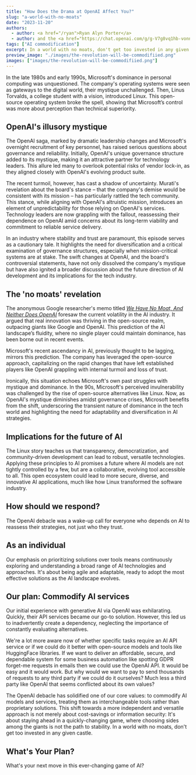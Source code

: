 ```yaml
---
title: "How Does the Drama at OpenAI Affect You?"
slug: "a-world-with-no-moats"
date: "2023-11-20"
authors:
  - author: <a href="/ryan">Ryan Alyn Porter</a>
  - author: and the <a href="https://chat.openai.com/g/g-V7g8vq1hb-vonnegut"><i>Vonnegut</i></a> GPT
tags: ["AI commodification"]
excerpt: In a world with no moats, don't get too invested in any given castle.
preview_image: "./images/the-revolution-will-be-commodifiied.png"
images: ["images/the-revolution-will-be-commodifiied.png"]
---
```



<BlogImage images={props.pageContext.frontmatter.images} index={0} className="right" alt="THE REVOLUTION WILL BE COMMODIFIED" />

In the late 1980s and early 1990s, Microsoft's dominance in personal computing was unquestioned. The company's operating systems were seen as gateways to the digital world, their mystique unchallenged. Then, Linus Torvalds, a college student with a vision, introduced Linux. This open-source operating system broke the spell, showing that Microsoft’s control was more about perception than technical superiority.

## OpenAI's illusory mystique

The OpenAI saga, marked by dramatic leadership changes and Microsoft's overnight recruitment of key personnel, has raised serious questions about governance and reliability. Initially, OpenAI's unique governance structure added to its mystique, making it an attractive partner for technology leaders. This allure led many to overlook potential risks of vendor lock-in, as they aligned closely with OpenAI's evolving product suite.

The recent turmoil, however, has cast a shadow of uncertainty. Murati's revelation about the board's stance – that the company's demise would be consistent with its mission – has particularly rattled the tech community. This stance, while aligning with OpenAI's altruistic mission, introduces an element of unpredictability for those relying on OpenAI's services. Technology leaders are now grappling with the fallout, reassessing their dependence on OpenAI amid concerns about its long-term viability and commitment to reliable service delivery.

In an industry where stability and trust are paramount, this episode serves as a cautionary tale. It highlights the need for diversification and a critical examination of governance structures, especially when mission-critical systems are at stake. The swift changes at OpenAI, and the board's controversial statements, have not only dissolved the company's mystique but have also ignited a broader discussion about the future direction of AI development and its implications for the tech industry.

## The 'no moats' revelation

The anonymous Google researcher's memo titled *[We Have No Moat, And Neither Does OpenAI](https://www.semianalysis.com/p/google-we-have-no-moat-and-neither)* foresaw the current volatility in the AI industry. It argued that real innovation was thriving in the open-source realm, outpacing giants like Google and OpenAI. This prediction of the AI landscape’s fluidity, where no single player could maintain dominance, has been borne out in recent events.

Microsoft's recent ascendancy in AI, previously thought to be lagging, mirrors this prediction. The company has leveraged the open-source approach, capitalizing on the rapid changes that have left established players like OpenAI grappling with internal turmoil and loss of trust.

Ironically, this situation echoes Microsoft's own past struggles with mystique and dominance. In the 90s, Microsoft's perceived invulnerability was challenged by the rise of open-source alternatives like Linux. Now, as OpenAI's mystique diminishes amidst governance crises, Microsoft benefits from the shift, underscoring the transient nature of dominance in the tech world and highlighting the need for adaptability and diversification in AI strategies.

## Implications for the future of AI

The Linux story teaches us that transparency, democratization, and community-driven development can lead to robust, versatile technologies. Applying these principles to AI promises a future where AI models are not tightly controlled by a few, but are a collaborative, evolving tool accessible to all. This open ecosystem could lead to more secure, diverse, and innovative AI applications, much like how Linux transformed the software industry.

## How should we respond?

The OpenAI debacle was a wake-up call for everyone who depends on AI to reassess their strategies, not just who they trust.

## As an individual

Our emphasis on prioritizing solutions over tools means continuously exploring and understanding a broad range of AI technologies and approaches. It's about being agile and adaptable, ready to adopt the most effective solutions as the AI landscape evolves.

## Our plan: Commodify AI services

Our initial experience with generative AI via OpenAI was exhilarating. Quickly, their API services became our go-to solution. However, this led us to inadvertently create a dependency, neglecting the importance of constantly evaluating alternatives.

We're a lot more aware now of whether specific tasks require an AI API service or if we could do it better with open-source models and tools like HuggingFace libraries.  If we want to deliver an affordable, secure, and dependable system for some business automation like spotting GDPR forget-me requests in emails then we could use the OpenAI API.  It would be easy and it would work. But why would we want to pay to send thousands of requests to any third party if we could do it ourselves?  Much less a third party like OpenAI that seems conflicted about its own values?

The OpenAI debacle has solidified one of our core values: to commodify AI models and services, treating them as interchangeable tools rather than proprietary solutions. This shift towards a more independent and versatile approach is not merely about cost-savings or information security: It's about staying ahead in a quickly-changing game, where choosing sides among the giants is not the path to stability. In a world with no moats, don't get too invested in any given castle.

## What's Your Plan?

What's your next move in this ever-changing game of AI?